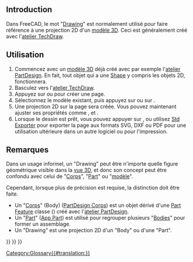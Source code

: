 <languages/>

== Introduction ==

Dans FreeCAD, le mot "[[Drawing/fr|Drawing]]" est normalement utilisé pour faire référence à une projection 2D d'un [[model/fr|modèle 3D]]. Ceci est généralement créé avec l'[[TechDraw_Workbench/fr|atelier TechDraw]].

<span id="Usage"></span>
==Utilisation==

# Commencez avec un [[model/fr|modèle 3D]] déjà créé avec par exemple l'[[PartDesign_Workbench/fr|atelier PartDesign]]. En fait, tout objet qui a une [[Shape/fr|Shape]] y compris les objets 2D, fonctionnera.
# Basculez vers l'[[TechDraw_Workbench/fr|atelier TechDraw]].
# Appuyez sur {{Button|[[File:TechDraw_PageDefault.svg|16px]] [[TechDraw_PageDefault/fr|Feuille standard]]}} ou {{Button|[[File:TechDraw_PageTemplate.svg|16px]] [[TechDraw_PageTemplate/fr|Page selon modèle]]}} pour créer une page.
# Sélectionnez le modèle existant, puis appuyez sur {{Button|[[File:TechDraw_View.svg|16px]] [[TechDraw_View/fr|Vue]]}} ou sur {{Button|[[File:TechDraw_ProjectionGroup.svg|16px]] [[TechDraw_ProjectionGroup/fr|Groupe de projections]]}}.
# Une projection 2D sur la page sera créée. Vous pouvez maintenant ajuster ses propriétés comme {{PropertyData|Scale}}, {{PropertyData|Rotation}} et {{PropertyData|Direction}}.
# Lorsque le dessin est prêt, vous pouvez appuyer sur {{Button|[[File:TechDraw_ExportPageSVG.svg|16px]] [[TechDraw_ExportPageSVG/fr|Exporter en SVG]]}}, {{Button|[[File:TechDraw_ExportPageDXF.svg|16px]] [[TechDraw_ExportPageDXF/fr|Exporter en DXF]]}} ou utilisez [[Std_Export/fr|Std Exporter]] pour exporter la page aux formats SVG, DXF ou PDF pour une utilisation ultérieure dans un autre logiciel ou pour l'impression.

<span id="Notes"></span>
== Remarques ==

Dans un usage informel, un "Drawing" peut être n'importe quelle figure géométrique visible dans la [[3D view/fr|vue 3D]], et donc son concept peut être confondu avec celui de "[[Body/fr|Corps]]", "[[Part/fr|Part]]" ou "[[Model/fr|modèle]]".

Cependant, lorsque plus de précision est requise, la distinction doit être faite.
* Un "[[Body/fr|Corps]]" (Body) ([[PartDesign_Body/fr|PartDesign Corps]]) est un objet dérivé d'une [[Part_Feature/fr|Part Feature]] classe ({{incode|Part::Feature}}) créé avec l'[[PartDesign_Workbench/fr|atelier PartDesign]].
* Un "[[Part/fr|Part]]" ([[App_Part/fr|App Part]]) est utilisé pour regrouper plusieurs "[[Body/fr|Bodies]]" pour former un assemblage.
* Un "Drawing" est une projection 2D d'un "Body" ou d'une "Part".


{{TechDraw Tools navi{{#translation:}}}}
{{Document objects navi{{#translation:}}}}
{{Userdocnavi{{#translation:}}}}
[[Category:Glossary{{#translation:}}]]